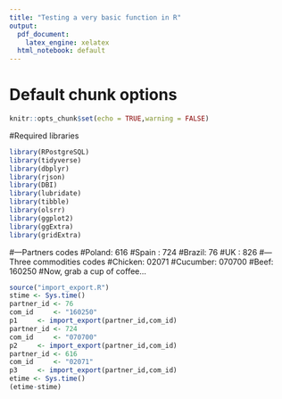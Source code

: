 ```yaml
---
title: "Testing a very basic function in R"
output:
  pdf_document:
    latex_engine: xelatex
  html_notebook: default
---
```


# Default chunk options
```r
knitr::opts_chunk$set(echo = TRUE,warning = FALSE)
```
#Required libraries
```r
library(RPostgreSQL)
library(tidyverse)
library(dbplyr)
library(rjson)
library(DBI)
library(lubridate)
library(tibble)
library(olsrr)
library(ggplot2)
library(ggExtra)
library(gridExtra)
```
<!-- #Get the auxiliary data -->
<!-- ```{r} -->
<!-- source("get_HMRC_aux_data.R") -->
<!-- list1 <- get_HMRC_aux_data() -->
<!-- comcode <- data.frame(Reduce(rbind, list1[1])) -->
<!-- port    <- data.frame(Reduce(rbind, list1[2])) -->
<!-- country <- data.frame(Reduce(rbind, list1[3])) -->
<!-- write.csv(comcode,file="comcode.csv") -->
<!-- write.csv(country,file="country.csv") -->
<!-- ``` -->

<!-- #Get the commodity codes -->
<!-- ```{r} -->
<!-- cc_chicken      <- comcode[grep('CHICKEN',   toupper(comcode$description)),] -->
<!-- cc_all_cucumber <- comcode[grep('CUCUMBER',  toupper(comcode$description)),] -->
<!-- cc_beef         <- comcode[grep('BEEF',      toupper(comcode$description)),] -->
<!-- ``` -->

#---Partners codes
#Poland: 616
#Spain : 724
#Brazil: 76
#UK    : 826
#---Three commodities codes
#Chicken:  02071
#Cucumber: 070700
#Beef:     160250
#Now, grab a cup of coffee...
```r
source("import_export.R")
stime <- Sys.time()
partner_id <- 76
com_id     <- "160250"
p1     <- import_export(partner_id,com_id)
partner_id <- 724
com_id     <- "070700"
p2     <- import_export(partner_id,com_id)
partner_id <- 616
com_id     <- "02071"
p3     <- import_export(partner_id,com_id)
etime <- Sys.time()
(etime-stime)
```


